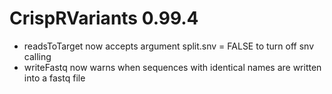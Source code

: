 # CrispRVariants 0.99.4

- readsToTarget now accepts argument split.snv = FALSE to turn off snv calling
- writeFastq now warns when sequences with identical names are written into
   a fastq file 
